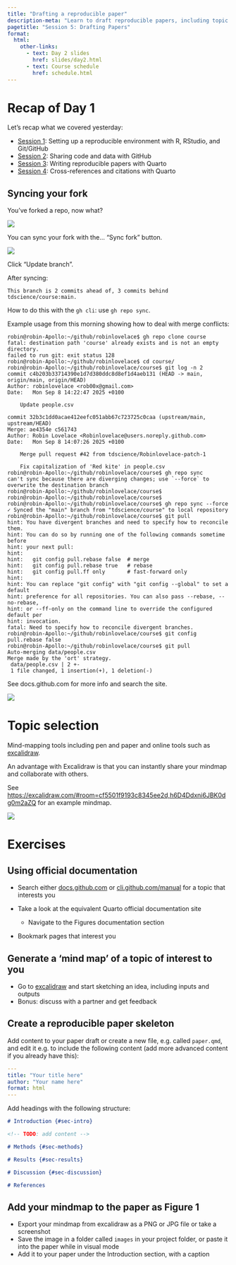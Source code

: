 ```yaml
---
title: "Drafting a reproducible paper"
description-meta: "Learn to draft reproducible papers, including topic selection and individual work on paper drafts."
pagetitle: "Session 5: Drafting Papers"
format:
  html:
    other-links:
      - text: Day 2 slides
        href: slides/day2.html
      - text: Course schedule
        href: schedule.html
---
```


# Recap of Day 1

Let's recap what we covered yesterday:

-   [Session 1](s1.qmd): Setting up a reproducible environment with R, RStudio, and Git/GitHub
-   [Session 2](s2.qmd): Sharing code and data with GitHub
-   [Session 3](s3.qmd): Writing reproducible papers with Quarto
-   [Session 4](s4.qmd): Cross-references and citations with Quarto

## Syncing your fork

You've forked a repo, now what?

![](images/resync1.png)

You can sync your fork with the...
"Sync fork" button.

![](images/resync2.png)

Click "Update branch".

After syncing:

```         
This branch is 2 commits ahead of, 3 commits behind tdscience/course:main.
```

How to do this with the `gh cli`: use `gh repo sync`.

Example usage from this morning showing how to deal with merge conflicts:

```         
robin@robin-Apollo:~/github/robinlovelace$ gh repo clone course
fatal: destination path 'course' already exists and is not an empty directory.
failed to run git: exit status 128
robin@robin-Apollo:~/github/robinlovelace$ cd course/
robin@robin-Apollo:~/github/robinlovelace/course$ git log -n 2
commit c4b203b33714390e1d7d380ddc8d8ef1d4aeb131 (HEAD -> main, origin/main, origin/HEAD)
Author: robinlovelace <rob00x@gmail.com>
Date:   Mon Sep 8 14:22:47 2025 +0100

    Update people.csv

commit 32b3c1dd0acae412eefc051abb67c723725c0caa (upstream/main, upstream/HEAD)
Merge: ae4354e c561743
Author: Robin Lovelace <Robinlovelace@users.noreply.github.com>
Date:   Mon Sep 8 14:07:26 2025 +0100

    Merge pull request #42 from tdscience/Robinlovelace-patch-1
    
    Fix capitalization of 'Red kite' in people.csv
robin@robin-Apollo:~/github/robinlovelace/course$ gh repo sync
can't sync because there are diverging changes; use `--force` to overwrite the destination branch
robin@robin-Apollo:~/github/robinlovelace/course$ 
robin@robin-Apollo:~/github/robinlovelace/course$ 
robin@robin-Apollo:~/github/robinlovelace/course$ gh repo sync --force
✓ Synced the "main" branch from "tdscience/course" to local repository
robin@robin-Apollo:~/github/robinlovelace/course$ git pull
hint: You have divergent branches and need to specify how to reconcile them.
hint: You can do so by running one of the following commands sometime before
hint: your next pull:
hint:
hint:   git config pull.rebase false  # merge
hint:   git config pull.rebase true   # rebase
hint:   git config pull.ff only       # fast-forward only
hint:
hint: You can replace "git config" with "git config --global" to set a default
hint: preference for all repositories. You can also pass --rebase, --no-rebase,
hint: or --ff-only on the command line to override the configured default per
hint: invocation.
fatal: Need to specify how to reconcile divergent branches.
robin@robin-Apollo:~/github/robinlovelace/course$ git config pull.rebase false
robin@robin-Apollo:~/github/robinlovelace/course$ git pull
Auto-merging data/people.csv
Merge made by the 'ort' strategy.
 data/people.csv | 2 +-
 1 file changed, 1 insertion(+), 1 deletion(-)
```

See docs.github.com for more info and search the site.

![](images/paste-5.png)

# Topic selection

Mind-mapping tools including pen and paper and online tools such as [excalidraw](https://excalidraw.com/).

An advantage with Excalidraw is that you can instantly share your mindmap and collaborate with others.

See <https://excalidraw.com/#room=cf5501f9193c8345ee2d,h6D4Ddxni6JBK0dg0m2aZQ> for an example mindmap.

![](images/paste-4.png)

# Exercises

## Using official documentation

-   Search either [docs.github.com](https://docs.github.com/en/pull-requests/collaborating-with-pull-requests/working-with-forks/syncing-a-fork) or [cli.github.com/manual](https://cli.github.com/manual/) for a topic that interests you

-   Take a look at the equivalent Quarto official documentation site

    -   Navigate to the Figures documentation section

-   Bookmark pages that interest you

## Generate a 'mind map' of a topic of interest to you

-   Go to [excalidraw](https://excalidraw.com/) and start sketching an idea, including inputs and outputs
-   Bonus: discuss with a partner and get feedback

## Create a reproducible paper skeleton

Add content to your paper draft or create a new file, e.g. called `paper.qmd`, and edit it e.g. to include the following content (add more advanced content if you already have this):

``` yaml
---
title: "Your title here"
author: "Your name here"
format: html
---
```

Add headings with the following structure:

``` markdown
# Introduction {#sec-intro}

<!-- TODO: add content -->

# Methods {#sec-methods}

# Results {#sec-results}

# Discussion {#sec-discussion}

# References
```

## Add your mindmap to the paper as Figure 1

-   Export your mindmap from excalidraw as a PNG or JPG file or take a screenshot
-   Save the image in a folder called `images` in your project folder, or paste it into the paper while in visual mode
-   Add it to your paper under the Introduction section, with a caption